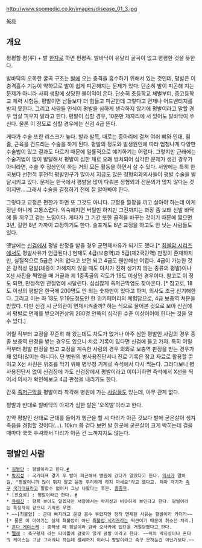 http://www.spomedic.co.kr/images/disease_01_3.jpg

[[목차]]
== 개요 ==
평평할 평(平) + 발
[[한자]]로 하면 편평족. 발바닥이 유달리 굴곡이 없고 평평한 것을 뜻한다.

발바닥의 오목한 굴곡 구조는 [[발]]에 오는 충격을 흡수하기 위해서 있는 것인데, 평발은 이 충격흡수 기능이 약하므로 발이 쉽게 피곤해지는 문제가 있다. 단순히 발이 피곤해 지는 문제가 아니라 사회 생활에 상당한 불이익이 온다. 단순히 초등학교 체벌부터, 중고등학교 체력 시험등, 평발이면 남들보다 더 힘들고 피곤한데 그렇다고 면제나 어드밴티지를 받지 못한다. 그리고 사람들 인식이 평발을 심하게 생각하지 않기에 평발이라고 말할 경우 엄살 피우지 말라고 한다. 평발이 심할 경우, 10분만 제자리에 서 있어도 발바닥이 쑤신다. 물론 이 정도로 심할 경우에는 신검 4급 뜬다.

게다가 수술 또한 리스크가 높다. 발과 발목, 때로는 종아리에 걸쳐 여러 뼈와 인대, 힘줄, 근육을 건드리는 수술을 하게 된다. 평발의 정도와 발생원인에 따라 엄청나게 다양한 수술법이 있고 결과도 다르기 때문에 일률적으로 얘기하기는 어렵다. 그렇지만 근래에는 수술기법이 많이 발달해서 평발이 심한 채로 오래 방치되어 심각한 문제가 생긴 경우가 아니라면, 수술 후 정상인이 하는 거의 모든 활동을 하면서 살 수 있다. 서양에는 특히 한국보다 선천적 후천적 평발인구가 많아서 지금도 많은 정형외과의사들이 평발 수술을 발달시키고 있다. 문제는 한국에서 평발을 많이 다뤄본 정형외과 전문의가 많지 않다는 것이지만....그래서 수술을 결정하기 전에 잘 알아봐야 한다.

그렇다고 교정은 편한가 하면 또 그것도 아니다. 교정용 깔창을 끼고 살아야 하는데 이게 장난 아니게 고통스럽다. 익숙해지면 버틸만 하지만 그전까지는 과장 좀 보태 신발 바닥에 돌 끼우고 걷는 느낌이다. 게다가 그 기간 또한 골격을 바꾸는 것이기 때문에 짧으면 3년, 길면 8년 가까이 교정하기도 한다. 슬프게도 8년 교정을 하고도 안 낫는 사람들도 있다.

옛날에는 [[징병검사|신검]]에서 평발 판정을 받을 경우 군면제사유가 되기도 했다.[* [[최불암 시리즈]]에서도 평발사유가 언급된다.] 현재도 4급(보충역)과 5급(제2국민역) 판정이 존재하지만, 실질적으로 5급은 거의 없다고 보면 되고 4급도 웬만해선 어렵다. 4급이 가능한 것은 강직성 평발(체중이 가해지지 않을 때도 아치가 전혀 생기지 않는 종류의 평발)이나 X선 사진을 찍었을 때 거골과 제 1중족골의 각도가 16도 이상인 경우이다. 참고로 이 정도 되면, 만성적인 관절염에 시달린다. 심심찮게 족저근막염도 찾아온다. [* 참고로, 18도 이상의 평발은 한국에 200명도 안 되는 숫자만이 있다고 하며, 의사도 조금 신기해한다. 그리고 이는 좌 18도 우19도정도인 한 위키페어리의 체험담으로, 4급 보충역 처분을 받았다. 다만 신검 시 군의관이 면제시켜줄까? 하는 식으로 물어본 것으로 보아 신검에서 평발로 면제를 받으려면상위 200명 안쪽의 심각한 수준 이상이어야 한다는 것을 알 수 있다.]

어릴 적부터 교정을 꾸준히 해 왔는데도 차도가 없거나 아주 심한 평발인 사람의 경우 종종 보충역 판정을 받는 경우도 있으니 치료 기록이 있다면 신검에 들고 가자. 특히 어릴 적부터 평발 판정을 받고 교정을 계속한 사람의 경우 의외로 보충역 판정을 받는 경우가 꽤 있다(많이는 아니다). 단 병원의 병사용진단서나 진료 기록은 참고 자료로 활용할 뿐이고 X선 사진은 위조를 막기 위해 병무청 기계로 즉석에서 다시 찍는다. 그러다보니 병사용진단서 없이 신검장에 가도 신검장에서 평발이라고 이야기하면 즉석에서 X선을 찍어서 의사가 확인해보고 4급 판정을 내리기도 한다.

간혹 [[족저근막]]을 평발이라 착각해 병원에 가는 [[사람]]들도 있는데, 아무 관계 없다.

평발과 반대로 발바닥의 아치가 심한 발은 '오목발'이라고 한다. 

만약 평발인 상태로 군대를 들어가 행군을 할 시 다리가 아픈 것보다 발에 굳은살이 생겨 죽음을 경험할 것이다(...). 10km 쯤 걷다 보면 발 한곳에 굳은살이 크게 박히는데 걸을 때마다 쿡쿡 쑤셔와서 다리가 아픈 건 느껴지지도 않는다.
== 평발인 사람 ==
 * [[김병만]] : 평발이라고 한다.[http://news.naver.com/main/hotissue/read.nhn?mid=hot&sid1=106&cid=307151&iid=10905719&oid=213&aid=0000138211&ptype=011 #]
 * [[박지성]] : 국가대표 경기 후 발이 피곤해서 병원에 갔다가 알았다고 한다. [[의사]]가 말하길, "평발이니까 많이 뛰지 말고 운동 무리하게 하지 마세요"라고 했다고. 차마 자기가 [[축구]] [[국가대표]]라고 말할수 없어서 그냥 나왔다는 후문. [[흠좀무]].
 * [전효성] : 평발이라고 한다. [http://news.naver.com/main/read.nhn?mode=LSD&mid=sec&sid1=119&oid=123&aid=0001997216 #]
 * [[유해진]] : 항목 보아도 알겠지만 서양에서는 박지성과 비슷하게 보인다고 한다. 평발이라는 특징까지 같으니 기막힌 우연.
 * ~~[최불암] : 군대 빠지려고 온갖 꼼수 부렸지만 정작 면제된 사유는 평발이라 카더라~~[* 물론 이 이야기는 실제 최불암이 아닌 [[최불암 시리즈]]라는 픽션이기 때문에 취소선 처리.]
 * [[혼다 게이스케]] : 중학생 때 평발이라 감바 오사카에 입단을 거절당했다고 한다.
 * [[펠레]] : 축구황제 라는 타이틀에 걸맞지 않게 평발 이라고 한다. ~~위의 박지성이나 혼다의 케이스는 그냥 그러려니 하는데 펠레까지 이러니 평발이라고 축구 못하는건 아닌가보다.~~


